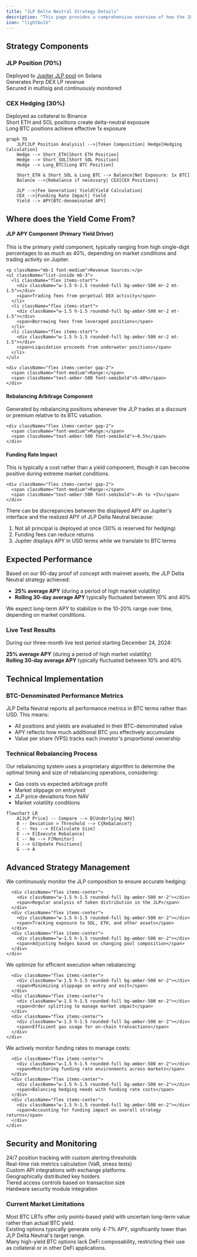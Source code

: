 ```yaml
---
title: "JLP Delta Neutral Strategy Details"
description: "This page provides a comprehensive overview of how the JLP Delta Neutral strategy works, from yield generation to technical implementation."
icon: "lightbulb"
---
```


## Strategy Components

<CardGroup cols={2}>
  <Card>
    <div className="flex items-center mb-4">
      <div className="mr-2 text-xl text-amber-500">
        <i className="fas fa-coins"></i>
      </div>
      <h3 className="text-lg font-semibold">JLP Position (70%)</h3>
    </div>
    <div className="space-y-2">
      <div className="flex items-start">
        <div className="w-1.5 h-1.5 rounded-full bg-amber-500 mr-2 mt-1.5"></div>
        <span>Deployed to <a href="https://jup.ag/perps-earn" className="text-blue-500 hover:underline">Jupiter JLP pool</a> on Solana</span>
      </div>
      <div className="flex items-start">
        <div className="w-1.5 h-1.5 rounded-full bg-amber-500 mr-2 mt-1.5"></div>
        <span>Generates Perp DEX LP revenue</span>
      </div>
      <div className="flex items-start">
        <div className="w-1.5 h-1.5 rounded-full bg-amber-500 mr-2 mt-1.5"></div>
        <span>Secured in multisig and continuously monitored</span>
      </div>
    </div>
  </Card>
  
  <Card>
    <div className="flex items-center mb-4">
      <div className="mr-2 text-xl text-amber-500">
        <i className="fas fa-balance-scale"></i>
      </div>
      <h3 className="text-lg font-semibold">CEX Hedging (30%)</h3>
    </div>
    <div className="space-y-2">
      <div className="flex items-start">
        <div className="w-1.5 h-1.5 rounded-full bg-amber-500 mr-2 mt-1.5"></div>
        <span>Deployed as collateral to Binance</span>
      </div>
      <div className="flex items-start">
        <div className="w-1.5 h-1.5 rounded-full bg-amber-500 mr-2 mt-1.5"></div>
        <span>Short ETH and SOL positions create delta-neutral exposure</span>
      </div>
      <div className="flex items-start">
        <div className="w-1.5 h-1.5 rounded-full bg-amber-500 mr-2 mt-1.5"></div>
        <span>Long BTC positions achieve effective 1x exposure</span>
      </div>
    </div>
  </Card>
</CardGroup>

```mermaid
graph TD
    JLP[JLP Position Analysis] -->|Token Composition| Hedge[Hedging Calculation]
    Hedge --> Short_ETH[Short ETH Position]
    Hedge --> Short_SOL[Short SOL Position]
    Hedge --> Long_BTC[Long BTC Position]
    
    Short_ETH & Short_SOL & Long_BTC --> Balance[Net Exposure: 1x BTC]
    Balance -->|Rebalance if necessary| CEX[CEX Positions]
    
    JLP -->|Fee Generation| Yield[Yield Calculation]
    CEX -->|Funding Rate Impact| Yield
    Yield --> APY[BTC-denominated APY]
```

## Where does the Yield Come From?

<div className="space-y-6 mt-4">
  <Card>
    <div className="flex items-center gap-2 mb-2">
      <div className="text-amber-500"><i className="fas fa-coins"></i></div>
      <h4 className="text-lg font-semibold">JLP APY Component (Primary Yield Driver)</h4>
    </div>
    <p className="mb-3">This is the primary yield component, typically ranging from high single-digit percentages to as much as 40%, depending on market conditions and trading activity on Jupiter.</p>
    
    <p className="mb-1 font-medium">Revenue Sources:</p>
    <ul className="list-inside mb-3">
      <li className="flex items-start">
        <div className="w-1.5 h-1.5 rounded-full bg-amber-500 mr-2 mt-1.5"></div>
        <span>Trading fees from perpetual DEX activity</span>
      </li>
      <li className="flex items-start">
        <div className="w-1.5 h-1.5 rounded-full bg-amber-500 mr-2 mt-1.5"></div>
        <span>Borrowing fees from leveraged positions</span>
      </li>
      <li className="flex items-start">
        <div className="w-1.5 h-1.5 rounded-full bg-amber-500 mr-2 mt-1.5"></div>
        <span>Liquidation proceeds from underwater positions</span>
      </li>
    </ul>
    
    <div className="flex items-center gap-2">
      <span className="font-medium">Range:</span>
      <span className="text-amber-500 font-semibold">5-40%</span>
    </div>
  </Card>
  
  <Card>
    <div className="flex items-center gap-2 mb-2">
      <div className="text-amber-500"><i className="fas fa-scale-balanced"></i></div>
      <h4 className="text-lg font-semibold">Rebalancing Arbitrage Component</h4>
    </div>
    <p className="mb-3">Generated by rebalancing positions whenever the JLP trades at a discount or premium relative to its BTC valuation.</p>
    
    <div className="flex items-center gap-2">
      <span className="font-medium">Range:</span>
      <span className="text-amber-500 font-semibold">~0.5%</span>
    </div>
  </Card>
  
  <Card>
    <div className="flex items-center gap-2 mb-2">
      <div className="text-amber-500"><i className="fas fa-chart-line"></i></div>
      <h4 className="text-lg font-semibold">Funding Rate Impact</h4>
    </div>
    <p className="mb-3">This is typically a cost rather than a yield component, though it can become positive during extreme market conditions.</p>
    
    <div className="flex items-center gap-2">
      <span className="font-medium">Range:</span>
      <span className="text-amber-500 font-semibold">-4% to +1%</span>
    </div>
  </Card>
</div>

<Note>
There can be discrepancies between the displayed APY on Jupiter's interface and the realized APY of JLP Delta Neutral because:

1. Not all principal is deployed at once (30% is reserved for hedging)
2. Funding fees can reduce returns
3. Jupiter displays APY in USD terms while we translate to BTC terms
</Note>

## Expected Performance

Based on our 90-day proof of concept with mainnet assets, the JLP Delta Neutral strategy achieved:
- **25% average APY** (during a period of high market volatility)
- **Rolling 30-day average APY** typically fluctuated between 10% and 40%

We expect long-term APY to stabilize in the 10-20% range over time, depending on market conditions.

### Live Test Results

During our three-month live test period starting December 24, 2024:

<div className="space-y-2 mb-6">
  <div className="flex items-start gap-3 text-sm">
    <div className="w-1.5 h-1.5 bg-amber-400 rounded-full flex-shrink-0 mt-2"></div>
    <span><strong>25% average APY</strong> (during a period of high market volatility)</span>
  </div>
  <div className="flex items-start gap-3 text-sm">
    <div className="w-1.5 h-1.5 bg-amber-400 rounded-full flex-shrink-0 mt-2"></div>
    <span><strong>Rolling 30-day average APY</strong> typically fluctuated between 10% and 40%</span>
  </div>
</div>

## Technical Implementation

### BTC-Denominated Performance Metrics

<Card title="BTC-Denominated Performance Metrics" className="w-full mb-6">
  <p>JLP Delta Neutral reports all performance metrics in BTC terms rather than USD. This means:</p>
  <ul className="list-disc pl-5 mt-2">
    <li>All positions and yields are evaluated in their BTC-denominated value</li>
    <li>APY reflects how much additional BTC you effectively accumulate</li>
    <li>Value per share (VPS) tracks each investor's proportional ownership</li>
  </ul>
</Card>

### Technical Rebalancing Process

<Card title="Optimal Rebalancing Logic" className="w-full mb-6">
  Our rebalancing system uses a proprietary algorithm to determine the optimal timing and size of rebalancing operations, considering:
  
  <ul className="list-disc pl-5 mt-3">
    <li>Gas costs vs expected arbitrage profit</li>
    <li>Market slippage on entry/exit</li>
    <li>JLP price deviations from NAV</li>
    <li>Market volatility conditions</li>
  </ul>
</Card>

```mermaid
flowchart LR
    A[JLP Price] -- Compare --> B[Underlying NAV]
    B -- Deviation > Threshold --> C{Rebalance?}
    C -- Yes --> D[Calculate Size]
    D --> E[Execute Rebalance]
    C -- No --> F[Monitor]
    E --> G[Update Positions]
    G --> A
```

## Advanced Strategy Management

<AccordionGroup>
  <Accordion title="JLP Composition Analysis">
    <div className="space-y-4">
      <p>We continuously monitor the JLP composition to ensure accurate hedging:</p>
      
      <div className="flex items-center">
        <div className="w-1.5 h-1.5 rounded-full bg-amber-500 mr-2"></div>
        <span>Regular analysis of token distribution in the JLP</span>
      </div>
      <div className="flex items-center">
        <div className="w-1.5 h-1.5 rounded-full bg-amber-500 mr-2"></div>
        <span>Tracking exposure to SOL, ETH, and other assets</span>
      </div>
      <div className="flex items-center">
        <div className="w-1.5 h-1.5 rounded-full bg-amber-500 mr-2"></div>
        <span>Adjusting hedges based on changing pool composition</span>
      </div>
    </div>
  </Accordion>
  
  <Accordion title="Exchange Execution">
    <div className="space-y-4">
      <p>We optimize for efficient execution when rebalancing:</p>
      
      <div className="flex items-center">
        <div className="w-1.5 h-1.5 rounded-full bg-amber-500 mr-2"></div>
        <span>Minimizing slippage on entry and exit</span>
      </div>
      <div className="flex items-center">
        <div className="w-1.5 h-1.5 rounded-full bg-amber-500 mr-2"></div>
        <span>Order splitting to manage market impact</span>
      </div>
      <div className="flex items-center">
        <div className="w-1.5 h-1.5 rounded-full bg-amber-500 mr-2"></div>
        <span>Efficient gas usage for on-chain transactions</span>
      </div>
    </div>
  </Accordion>
  
  <Accordion title="Funding Rate Management">
    <div className="space-y-4">
      <p>We actively monitor funding rates to manage costs:</p>
      
      <div className="flex items-center">
        <div className="w-1.5 h-1.5 rounded-full bg-amber-500 mr-2"></div>
        <span>Monitoring funding rate environments across markets</span>
      </div>
      <div className="flex items-center">
        <div className="w-1.5 h-1.5 rounded-full bg-amber-500 mr-2"></div>
        <span>Balancing hedging needs with funding rate costs</span>
      </div>
      <div className="flex items-center">
        <div className="w-1.5 h-1.5 rounded-full bg-amber-500 mr-2"></div>
        <span>Accounting for funding impact on overall strategy returns</span>
      </div>
    </div>
  </Accordion>
</AccordionGroup>

## Security and Monitoring

<div className="grid grid-cols-1 md:grid-cols-2 gap-4 mb-6">
  <Card title="Automated Monitoring Systems" icon="robot">
    <div className="space-y-2">
      <div className="flex items-start">
        <div className="w-1.5 h-1.5 rounded-full bg-amber-500 mr-2 mt-1.5"></div>
        <span>24/7 position tracking with custom alerting thresholds</span>
      </div>
      <div className="flex items-start">
        <div className="w-1.5 h-1.5 rounded-full bg-amber-500 mr-2 mt-1.5"></div>
        <span>Real-time risk metrics calculation (VaR, stress tests)</span>
      </div>
      <div className="flex items-start">
        <div className="w-1.5 h-1.5 rounded-full bg-amber-500 mr-2 mt-1.5"></div>
        <span>Custom API integrations with exchange platforms</span>
      </div>
    </div>
  </Card>
  
  <Card title="Multi-signature Security" icon="key">
    <div className="space-y-2">
      <div className="flex items-start">
        <div className="w-1.5 h-1.5 rounded-full bg-amber-500 mr-2 mt-1.5"></div>
        <span>Geographically distributed key holders</span>
      </div>
      <div className="flex items-start">
        <div className="w-1.5 h-1.5 rounded-full bg-amber-500 mr-2 mt-1.5"></div>
        <span>Tiered access controls based on transaction size</span>
      </div>
      <div className="flex items-start">
        <div className="w-1.5 h-1.5 rounded-full bg-amber-500 mr-2 mt-1.5"></div>
        <span>Hardware security module integration</span>
      </div>
    </div>
  </Card>
</div>

### Current Market Limitations

<CardGroup cols={3}>
  <Card title="Points vs Real Yield" icon="ticket">
    <div className="text-sm">
      Most BTC LRTs offer only points-based yield with uncertain long-term value rather than actual BTC yield.
    </div>
  </Card>
  <Card title="Low Returns" icon="chart-line-down">
    <div className="text-sm">
      Existing options typically generate only 4-7% APY, significantly lower than JLP Delta Neutral's target range.
    </div>
  </Card>
  <Card title="Limited Composability" icon="puzzle-piece">
    <div className="text-sm">
      Many high-yield BTC options lack DeFi composability, restricting their use as collateral or in other DeFi applications.
    </div>
  </Card>
</CardGroup>

